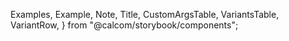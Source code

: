 
  Examples,
  Example,
  Note,
  Title,
  CustomArgsTable,
  VariantsTable,
  VariantRow,
} from "@calcom/storybook/components";


<Meta title="UI/Divider" component={Divider} />

<Title title="Divider" suffix="Brief" subtitle="Version 2.0 — Last Update: 05 jan 2023" />

## Definition

Shows the current copy right as well as app version name.

<Canvas>
  <Story name="Divider">
    <VariantsTable titles={[]} columnMinWidth={150}>
      <VariantRow variant="Horizontal">
        <div className="dark:text-inverted">
          Text above
          <Divider />
          Text below
        </div>
      </VariantRow>
      <VariantRow variant="Vertical">
        <div className="dark:text-inverted flex">
          Text left
          <VerticalDivider />
          Text right
        </div>
      </VariantRow>
    </VariantsTable>
  </Story>
</Canvas>
